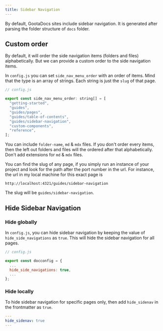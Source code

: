 ```yaml
---
title: Sidebar Navigation
---
```

By default, GootaDocs sites include sidebar navigation. It is generated after parsing the folder structure of `docs` folder.

## Custom order

By default, it will order the side navigation items (folders and files) alphabetically. But we can provide a custom order to the side navigation items. 

In `config.js` you can set `side_nav_menu_order` with an order of items. Mind that the type is an array of strings. Each string is just the `slug` of that page.

```js
// config.js

export const side_nav_menu_order: string[] = [
  "getting-started",
  "guides",
  "guides/pages",
  "guides/table-of-contents",
  "guides/sidebar-navigation",
  "custom-components",
  "reference",
];
```

You can include `folder-name`, `md` & `mdx` files. If you don't order every items, then the left out folders and files will the ordered after that alphabetically. Don't add extensions for `md` & `mdx` files.

You can find the slug of any page, if you simply run an instance of your project and look for the path after the port number in the url. For instance, the url in my local machine for this exact page is
```
http://localhost:4321/guides/sidebar-navigation
```

The slug will be `guides/sidebar-navigation`. 

## Hide Sidebar Navigation

### Hide globally

In `config.js`, you can hide sidebar navigation by keeping the value of `hide_side_navigations` as `true`. This will hide the sidebar navigation for all pages. 

```js
// config.js

export const docconfig = {
  ...
  hide_side_navigations: true,
  ...
};
```

### Hide locally

To hide sidebar navigation for specific pages only, then add `hide_sidenav` in the frontmatter as `true`.

```yaml
---
hide_sidenav: true
---
```